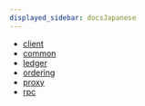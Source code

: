 ```yaml
---
displayed_sidebar: docsJapanese
---
```


* [client](./client)
* [common](./common)
* [ledger](./ledger)
* [ordering](./ordering)
* [proxy](./proxy)
* [rpc](./rpc)